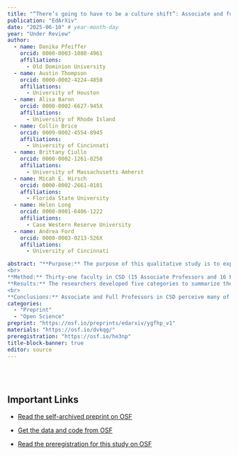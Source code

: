 ```yaml
---
title: "“There’s going to have to be a culture shift”: Associate and full professors’ perceptions and experiences related to open science practices in communication sciences and disorders."
publication: "EdArXiv"
date: "2025-06-10" # year-month-day
year: "Under Review"
author: 
  - name: Danika Pfeiffer
    orcid: 0000-0003-1080-4961
    affiliations:
      - Old Dominion University
  - name: Austin Thompson
    orcid: 0000-0002-4224-4850
    affiliations:
      - University of Houston
  - name: Alisa Baron
    orcid: 0000-0002-6627-945X
    affiliations:
      - University of Rhode Island
  - name: Collin Brice
    orcid: 0009-0002-4554-8945
    affiliations:
      - University of Cincinnati
  - name: Brittany Ciullo
    orcid: 0000-0002-1261-0258
    affiliations:
      - University of Massachusetts Amherst
  - name: Micah E. Hirsch 
    orcid: 0000-0002-2661-0101
    affiliations:
      - Florida State University
  - name: Helen Long
    orcid: 0000-0001-6406-1222
    affiliations:
      - Case Western Reserve University
  - name: Andrea Ford
    orcid: 0000-0003-0213-526X
    affiliations:
      - University of Cincinnati

abstract: "**Purpose:** The purpose of this qualitative study is to expand upon the findings of Pfeiffer et al.’s (2025) study of the perceptions and experiences of Assistant Professors in Communication Sciences and Disorders (CSD) related to open science (OS) by examining those of Associate and Full Professors.
<br>
**Method:** Thirty-one faculty in CSD (15 Associate Professors and 16 Full Professors) each participated in one 1-hour virtual focus group conducted via Zoom videoconferencing software. The researchers used both deductive and inductive coding methods to analyze the focus group data and develop categories and subcategories summarizing the discussions. <br>
**Results:** The researchers developed five categories to summarize the focus group discussions: (1) a desire to learn more about various OS practices and how to implement them by learning with and from others through a variety of formats; (2) OS practices have the potential to positively impact their research process and products, their careers, and the research communities they serve (e.g., clinicians, clinical populations); (3) OS practices could enhance the quality and credibility of research in CSD and reduce the research-to-practice gap by engaging both clinicians and researchers; (4) identification of both individual-level and systemic-level factors that could act as barriers or serve as facilitators to their use of OS practices; and (5) recommendations for a cultural shift to reduce barriers to engage in OS practices in CSD.
<br>
**Conclusions:** Associate and Full Professors in CSD perceive many of the same barriers and facilitators to engaging in open science as Assistant Professors; however, they uniquely highlighted the need for a cultural shift from the ways they were trained to enhance implementation of OS practices. This shift includes embedding education about OS early in academic training, clearly outlining benefits and incentives for engaging in OS, and providing opportunities for clinicians to partner with researchers in learning about and implementing these practices."
categories: 
  - "Preprint"
  - "Open Science"
preprint: "https://osf.io/preprints/edarxiv/ygfhp_v1"
materials: "https://osf.io/dvkqg/"
preregistration: "https://osf.io/he3np"
title-block-banner: true
editor: source
---
```


\
\

## Important Links

-   [Read the self-archived preprint on OSF]({{< meta preprint >}})

-   [Get the data and code from OSF]({{< meta materials >}})

-   [Read the preregistration for this study on OSF]({{< meta preregistration >}})
